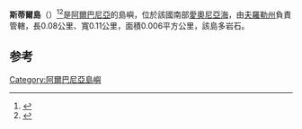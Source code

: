 {{Infobox islands
| name          = Stillo
| image_name    =
| image_caption = 
| location      = [[伊奥尼亚海|伊奥尼亚海]]
| coordinates   = {{Coord|39|41|07|N|19|59|23|E}}
| area_km2      = 0.006
| length_m       = 80
| width_m        = 110
| elevation_m   =
| country       = {{ALB}}
}}

'''斯蒂爾島'''（{{lang-sq|Ishulli i Stillos}}）<ref>{{cite web|url=http://www.bunkertrails.org/maps/topographic/soviet50k/I19/HI.gif|title=Soviet topographic map of Albania (1:50 000): J-34-4-D-d|publisher=bunkertrails.org|accessdate=2020-09-27|archive-date=2016-03-04|archive-url=https://web.archive.org/web/20160304043305/http://www.bunkertrails.org/maps/topographic/soviet50k/I19/HI.gif|dead-url=yes}}</ref><ref>{{cite journal |date=November 1, 2009 |title=Kundër-Admirali argumenton 8 problemet e marrëveshjes |journal=Gazeta Shqiptare Online |url=http://www.balkanweb.com/gazetav5/newsadmin/preview.php?id=68205 |accessdate= |quote=(Albanian: Ishulli Tongo dhe Ishulli i Stillos.) |archive-date=2014-08-12 |archive-url=https://web.archive.org/web/20140812105304/http://www.balkanweb.com/gazetav5/newsadmin/preview.php?id=68205 |dead-url=no }}</ref>是[[阿爾巴尼亞|阿爾巴尼亞]]的島嶼，位於該國南部[[愛奧尼亞海|愛奧尼亞海]]，由[[夫羅勒州|夫羅勒州]]負責管轄，長0.08公里、寬0.11公里，面積0.006平方公里，該島多岩石。

==参考==
{{refs}}

{{Albania-geo-stub}}
[[Category:阿爾巴尼亞島嶼|Category:阿爾巴尼亞島嶼]]